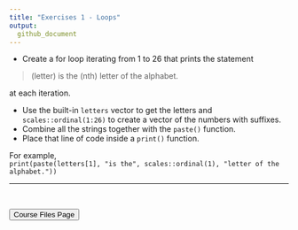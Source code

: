 ```yaml
---
title: "Exercises 1 - Loops"
output:
  github_document
---
```


- Create a for loop iterating from 1 to 26 that prints the statement  

> (letter) is the (nth) letter of the alphabet.

at each iteration.  

- Use the built-in `letters` vector to get the letters and `scales::ordinal(1:26)` to create a vector of the numbers with suffixes.  
- Combine all the strings together with the `paste()` function.  
- Place that line of code inside a `print()` function.

For example,  
`print(paste(letters[1], "is the", scales::ordinal(1), "letter of the alphabet."))`

<hr>

<br>

<a href = "https://jbpost2.github.io/Improving-R-Programs/CourseFiles.html"><button type="button">Course Files Page</button></a>
